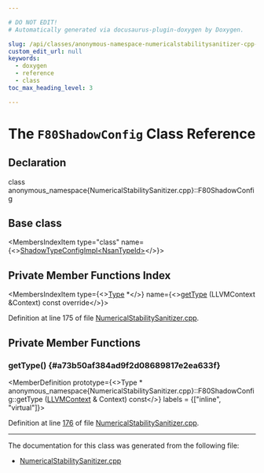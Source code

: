 ```yaml
---

# DO NOT EDIT!
# Automatically generated via docusaurus-plugin-doxygen by Doxygen.

slug: /api/classes/anonymous-namespace-numericalstabilitysanitizer-cpp-/f80shadowconfig
custom_edit_url: null
keywords:
  - doxygen
  - reference
  - class
toc_max_heading_level: 3

---
```





# The `F80ShadowConfig` Class Reference

<DoxygenPage pluginConfig={pluginConfig}>



## Declaration

<CodeBlock>class anonymous_namespace{NumericalStabilitySanitizer.cpp}::F80ShadowConfig</CodeBlock>

## Base class

<MembersIndex>

<MembersIndexItem
  type="class"
  name={<><a href="/docs/api/classes/anonymous-namespace-numericalstabilitysanitizer-cpp-/shadowtypeconfigimpl">ShadowTypeConfigImpl&lt;NsanTypeId&gt;</a></>}>
</MembersIndexItem>

</MembersIndex>

## Private Member Functions Index

<MembersIndex>

<MembersIndexItem
  type={<><a href="/docs/api/classes/llvm/type">Type</a> &#42;</>}
  name={<><a href="#a73b50af384ad9f2d08689817e2ea633f">getType</a> (LLVMContext &amp;Context) const override</>}>
</MembersIndexItem>

</MembersIndex>


Definition at line 175 of file <a href="/docs/api/files/lib/lib/transforms/lib/transforms/instrumentation/numericalstabilitysanitizer-cpp">NumericalStabilitySanitizer.cpp</a>.

<SectionDefinition>

## Private Member Functions

### getType() {#a73b50af384ad9f2d08689817e2ea633f}

<MemberDefinition
  prototype={<>Type &#42; anonymous&#95;namespace&#123;NumericalStabilitySanitizer.cpp&#125;::F80ShadowConfig::getType (<a href="/docs/api/classes/llvm/llvmcontext">LLVMContext</a> &amp; Context) const</>}
  labels = {["inline", "virtual"]}>

Definition at line <a href="/docs/api/files/lib/lib/transforms/lib/transforms/instrumentation/numericalstabilitysanitizer-cpp/#l00176">176</a> of file <a href="/docs/api/files/lib/lib/transforms/lib/transforms/instrumentation/numericalstabilitysanitizer-cpp">NumericalStabilitySanitizer.cpp</a>.
</MemberDefinition>

</SectionDefinition>

<hr/>

The documentation for this class was generated from the following file:

<ul>
<li><a href="/docs/api/files/lib/lib/transforms/lib/transforms/instrumentation/numericalstabilitysanitizer-cpp">NumericalStabilitySanitizer.cpp</a></li>
</ul>

</DoxygenPage>
